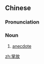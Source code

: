 ==Chinese==
{{zh-forms}}

===Pronunciation===
{{zh-pron
|m=zhǎnggù
|c=zoeng2 gu3
|mn=qz,xm:chióng-kò͘/zz:chiáng-kò͘
|cat=noun
}}

===Noun===
{{zh-noun}}

# [[anecdote]]

[[zh:掌故]]